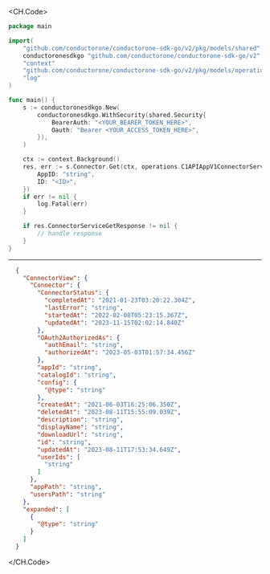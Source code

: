 
<CH.Code>
```go Get.go
package main

import(
	"github.com/conductorone/conductorone-sdk-go/v2/pkg/models/shared"
	conductoronesdkgo "github.com/conductorone/conductorone-sdk-go/v2"
	"context"
	"github.com/conductorone/conductorone-sdk-go/v2/pkg/models/operations"
	"log"
)

func main() {
    s := conductoronesdkgo.New(
        conductoronesdkgo.WithSecurity(shared.Security{
            BearerAuth: "<YOUR_BEARER_TOKEN_HERE>",
            Oauth: "Bearer <YOUR_ACCESS_TOKEN_HERE>",
        }),
    )

    ctx := context.Background()
    res, err := s.Connector.Get(ctx, operations.C1APIAppV1ConnectorServiceGetRequest{
        AppID: "string",
        ID: "<ID>",
    })
    if err != nil {
        log.Fatal(err)
    }

    if res.ConnectorServiceGetResponse != nil {
        // handle response
    }
}
```
---

```json Example Response
  {
    "ConnectorView": {
      "Connector": {
        "ConnectorStatus": {
          "completedAt": "2021-01-23T03:20:22.304Z",
          "lastError": "string",
          "startedAt": "2022-02-08T05:23:15.367Z",
          "updatedAt": "2023-11-15T02:02:14.840Z"
        },
        "OAuth2AuthorizedAs": {
          "authEmail": "string",
          "authorizedAt": "2023-05-03T01:57:34.456Z"
        },
        "appId": "string",
        "catalogId": "string",
        "config": {
          "@type": "string"
        },
        "createdAt": "2021-06-03T16:25:06.350Z",
        "deletedAt": "2023-08-11T15:55:09.039Z",
        "description": "string",
        "displayName": "string",
        "downloadUrl": "string",
        "id": "string",
        "updatedAt": "2023-08-11T17:53:34.649Z",
        "userIds": [
          "string"
        ]
      },
      "appPath": "string",
      "usersPath": "string"
    },
    "expanded": [
      {
        "@type": "string"
      }
    ]
  }
```
</CH.Code>
